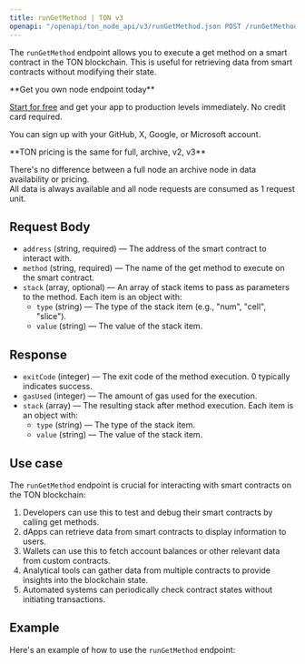 ---
title: runGetMethod | TON v3
openapi: "/openapi/ton_node_api/v3/runGetMethod.json POST /runGetMethod"
---

The `runGetMethod` endpoint allows you to execute a get method on a smart contract in the TON blockchain. This is useful for retrieving data from smart contracts without modifying their state.

<Check>
**Get you own node endpoint today**

[Start for free](https://console.chainstack.com/) and get your app to production levels immediately. No credit card required.

You can sign up with your GitHub, X, Google, or Microsoft account.
</Check>

<Note>
**TON pricing is the same for full, archive, v2, v3**

There's no difference between a full node an archive node in data availability or pricing.  
All data is always available and all node requests are consumed as 1 request unit.
</Note>

  

## Request Body

* `address` (string, required) — The address of the smart contract to interact with.
* `method` (string, required) — The name of the get method to execute on the smart contract.
* `stack` (array, optional) — An array of stack items to pass as parameters to the method. Each item is an object with:
  + `type` (string) — The type of the stack item (e.g., "num", "cell", "slice").
  + `value` (string) — The value of the stack item.

## Response

* `exitCode` (integer) — The exit code of the method execution. 0 typically indicates success.
* `gasUsed` (integer) — The amount of gas used for the execution.
* `stack` (array) — The resulting stack after method execution. Each item is an object with:
  + `type` (string) — The type of the stack item.
  + `value` (string) — The value of the stack item.

## Use case

The `runGetMethod` endpoint is crucial for interacting with smart contracts on the TON blockchain:

1. Developers can use this to test and debug their smart contracts by calling get methods.
2. dApps can retrieve data from smart contracts to display information to users.
3. Wallets can use this to fetch account balances or other relevant data from custom contracts.
4. Analytical tools can gather data from multiple contracts to provide insights into the blockchain state.
5. Automated systems can periodically check contract states without initiating transactions.

## Example

Here's an example of how to use the `runGetMethod` endpoint: